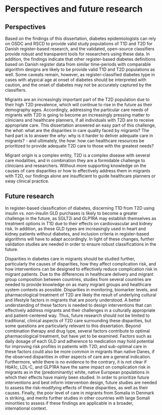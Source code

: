 # Perspectives and future research {#sec-perspectives}

## Perspectives

Based on the findings of this dissertation, diabetes epidemiologists can rely on OSDC and RSCD to provide valid study populations of T1D and T2D for Danish register-based research, and the validated, open-source classifiers provide robust and transparent tools for researchers using these data. In addition, the findings indicate that other register-based diabetes definitions based on Danish register data from similar time-periods with comparable algorithm designs are likely to be provide valid T1D and T2D populations as well. Some caveats remain, however, as register-classified diabetes type in cases with atypical age at onset of diabetes should be interpreted with caution, and the onset of diabetes may not be accurately captured by the classifiers.

Migrants are an increasingly important part of the T2D population due to their high T2D prevalence, which will continue to rise in the future as their demography ages. Accordingly, addressing the particular care needs of migrants with T2D is going to become an increasingly pressing matter to clinicians and healthcare planners, if all individuals with T2D are to receive appropriate care. This dissertation answered an easy part of this challenge, the *what*: what are the disparities in care quality faced by migrants? The hard part is to answer the *why*: why is it harder to deliver adequate care in migrants? - and ultimately, the *how*: how can healthcare resources be prioritized to provide adequate T2D care to those with the greatest needs?

Migrant origin is a complex entity, T2D is a complex disease with several care modalities, and in combination they are a formidable challenge to clinicians and researchers. Without more supporting knowledge on the causes of care disparities or how to effectively address them in migrants with T2D, our findings alone are insufficient to guide healthcare planners or sway clinical practice.

## Future research

In register-based classification of diabetes, discerning T1D from T2D using insulin vs. non-insulin GLD purchases is likely to become a greater challenge in the future, as SGLT2i and GLP1RA may establish themselves as treatment options in T1D due to their effects on cardiovascular and kidney risk. In addition, as these GLD types are increasingly used in heart and kidney patients without diabetes, and inclusion criteria in register-based algorithms will have to adapt accordingly. In light of these changes, further validation studies are needed in order to ensure robust classifications in the future.

Disparities in diabetes care in migrants should be studied further, particularly the causes of disparities, how they affect complication risk, and how interventions can be designed to effectively reduce complication risk in migrant patients. Due to the differences in healthcare delivery and migrant group composition between countries, studies from several countries are needed to provide knowledge on as many migrant groups and healthcare system contexts as possible. Disparities in monitoring, biomarker levels, and pharmacological treatment of T2D are likely the result of underlying cultural and lifestyle factors in migrants that are poorly understood. A better understanding of these factors is needed to design interventions that can effectively address migrants and their challenges in a culturally appropriate and patient-centered way. Thus, future research should not be limited to traditional, clinical aspects of T2D care surrounding these disparities, but some questions are particularly relevant to this dissertation. Beyond combination therapy and drug type, several factors contribute to optimal pharmacological treatment, but have yet to be examined. Factors such as daily dosage of each GLD and adherence to medication may hold potential for improving risk profiles in patients with T2D, and sub-optimal care in these factors could also be more common in migrants than native Danes, if the observed disparities in other aspects of care are a general indication. Furthermore, while there is no evidence to the contrary, it is not clear if HbA1c, LDL-C, and GLP1RA have the same impact on complication risk in migrants as in the (predominantly) white, native European populations in which their effects have mainly been studied. In order to prioritize future interventions and best inform intervention design, future studies are needed to assess the risk-modifying effects of these disparities, as well as their causes. Finally, the poor level of care in migrants from Somalia in Denmark is striking, and merits further studies in other countries with large Somali minorities to assess if these findings are applicable in a broader, international context.
